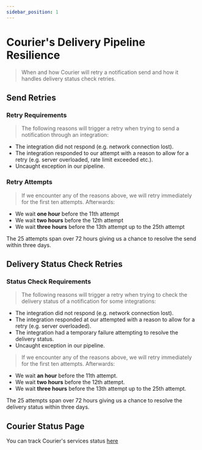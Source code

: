 ```yaml
---
sidebar_position: 1
---
```


# Courier's Delivery Pipeline Resilience

> When and how Courier will retry a notification send and how it handles delivery status check retries.

## Send Retries

### Retry Requirements

> The following reasons will trigger a retry when trying to send a notification through an integration:

- The integration did not respond (e.g. network connection lost).
- The integration responded to our attempt with a reason to allow for a retry (e.g. server overloaded, rate limit exceeded etc.).
- Uncaught exception in our pipeline.

### Retry Attempts

> If we encounter any of the reasons above, we will retry immediately for the first ten attempts. Afterwards:

- We wait **one hour** before the 11th attempt
- We wait **two hours** before the 12th attempt
- We wait **three hours** before the 13th attempt up to the 25th attempt

The 25 attempts span over 72 hours giving us a chance to resolve the send within three days.

## Delivery Status Check Retries

### Status Check Requirements

> The following reasons will trigger a retry when trying to check the delivery status of a notification for some integrations:

- The integration did not respond (e.g. network connection lost).
- The integration responded at our attempted with a reason to allow for a retry (e.g. server overloaded).
- The integration had a temporary failure attempting to resolve the delivery status.
- Uncaught exception in our pipeline.

> If we encounter any of the reasons above, we will retry immediately for the first ten attempts. Afterwards:

- We wait **an hour** before the 11th attempt.
- We wait **two hours** before the 12th attempt.
- We wait **three hours** before the 13th attempt up to the 25th attempt.

The 25 attempts span over 72 hours giving us a chance to resolve the delivery status within three days.

## Courier Status Page

You can track Courier's services status [here](https://status.courier.com/)